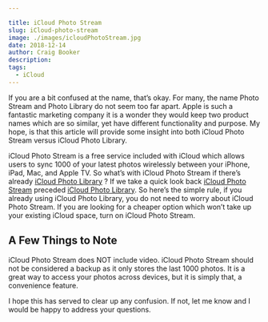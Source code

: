 ```yaml
---

title: iCloud Photo Stream
slug: iCloud-photo-stream
image: ./images/icloudPhotoStream.jpg
date: 2018-12-14
author: Craig Booker
description:
tags:
  - iCloud
---
```


If you are a bit confused at the name, that’s okay. For many, the name Photo Stream and Photo Library do not seem too far apart. Apple is such a fantastic marketing company it is a wonder they would keep two product names which are so similar, yet have different functionality and purpose. My hope, is that this article will provide some insight into both iCloud Photo Stream versus iCloud Photo Library.

iCloud Photo Stream is a free service included with iCloud which allows users to sync 1000 of your latest photos wirelessly between your iPhone, iPad, Mac, and Apple TV. So what’s with iCloud Photo Stream if there’s already [iCloud Photo Library](https://www.itech.plus/blog/icloud-photo-library) ? If we take a quick look back [iCloud Photo Stream](https://www.itech.plus/blog/icloud-photo-library) preceded [iCloud Photo Library](https://www.itech.plus/blog/icloud-photo-library). So here’s the simple rule, if you already using iCloud Photo Library, you do not need to worry about iCloud Photo Stream. If you are looking for a cheaper option which won’t take up your existing iCloud space, turn on iCloud Photo Stream.

## A Few Things to Note

iCloud Photo Stream does NOT include video. iCloud Photo Stream should not be considered a backup as it only stores the last 1000 photos. It is a great way to access your photos across devices, but it is simply that, a convenience feature.

I hope this has served to clear up any confusion. If not, let me know and I would be happy to address your questions.
